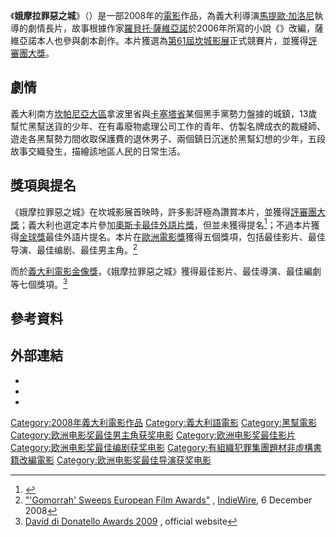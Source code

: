 {{Infobox film
| name           = 娥摩拉罪惡之城<br/>Gomorra
| image          = 
| caption        = 
| director       = [[馬提歐·加洛尼|馬提歐·加洛尼]]
| producer       = 
| writer         = 
| screenplay     = 馬提歐·加洛尼<br>[[羅貝托·薩維亞諾|羅貝托·薩維亞諾]]<br>Maurizio Braucci<br>Ugo Chiti<br>Gianni Di Gregorio<br>Massimo Gaudioso
| story          = 
| based on       = [[羅貝托·薩維亞諾|羅貝托·薩維亞諾]]《{{link-it|娥摩拉|Gomorra (romanzo)}}》
| starring       = 
| music          = 
| cinematography = Marco Onorato
| editing        = Marco Spoletini
| studio         = 
| distributor    = 
| released       = {{Film date|2008|5|16|義大利|2008|5|18|[[第61届戛纳电影节|坎城影展]]|2009|7|31|台灣|df=yes}}
| runtime        = 137分鐘
| country        = {{ITA}}
| language       = [[那不勒斯語|那不勒斯語]]<br>義大利語
| budget         = 
| gross          = 
}}

《'''娥摩拉罪惡之城'''》（{{lang-it|'''''Gomorra'''''}}）是一部2008年的[[電影|電影]]作品，為義大利導演[[馬提歐·加洛尼|馬提歐·加洛尼]]執導的劇情長片，故事根據作家[[羅貝托·薩維亞諾|羅貝托·薩維亞諾]]於2006年所寫的小說《{{link-it|娥摩拉|Gomorra (romanzo)}}》改編，薩維亞諾本人也參與劇本創作。本片獲選為[[第61届戛纳电影节|第61屆坎城影展]]正式競賽片，並獲得[[坎城影展評審團大獎|評審團大獎]]。

== 劇情 ==
義大利南方[[坎帕尼亞大區|坎帕尼亞大區]]拿波里省與[[卡塞塔省|卡塞塔省]]某個黑手黨勢力盤據的城鎮，13歲幫忙黑幫送貨的少年、在有毒廢物處理公司工作的青年、仿製名牌成衣的裁縫師、遊走各黑幫勢力間收取保護費的退休男子、兩個鎮日沉迷於黑幫幻想的少年，五段故事交織發生，描繪該地區人民的日常生活。

== 獎項與提名 ==
《娥摩拉罪惡之城》在坎城影展首映時，許多影評極為讚賞本片，並獲得[[坎城影展評審團大獎|評審團大獎]]；義大利也選定本片參加[[奧斯卡最佳外語片獎|奧斯卡最佳外語片獎]]，但並未獲得提名<ref>{{cite news | url=http://news.bbc.co.uk/1/hi/entertainment/7827949.stm | work=BBC News | title=Cannes winner misses out on Oscar | date=2009-01-14 | accessdate=2010-05-03 | archive-date=2009-01-25 | archive-url=https://web.archive.org/web/20090125104447/http://news.bbc.co.uk/1/hi/entertainment/7827949.stm | dead-url=no }}</ref>；不過本片獲得[[金球獎|金球獎]]最佳外語片提名。本片在[[歐洲電影獎|歐洲電影獎]]獲得五個獎項，包括最佳影片、最佳导演、最佳编剧、最佳男主角。<ref>[http://www.indiewire.com/article/awards_watch_08_gomorrah_sweeps_european_film_awards_hunger_so_long_also_ho "'Gomorrah' Sweeps European Film Awards"] {{Wayback|url=http://www.indiewire.com/article/awards_watch_08_gomorrah_sweeps_european_film_awards_hunger_so_long_also_ho |date=20160514005117 }}, [[IndieWire|IndieWire]], 6 December 2008</ref>

而於[[義大利電影金像獎|義大利電影金像獎]]，《娥摩拉罪惡之城》獲得最佳影片、最佳導演、最佳編劇等七個獎項。<ref>[http://www.daviddidonatello.it/english/cercafilmvincitori2.php?idfilm=3013&vinfilm=gomorra David di Donatello Awards 2009] {{Webarchive|url=https://archive.is/20140322093723/http://www.daviddidonatello.it/english/cercafilmvincitori2.php?idfilm=3013&vinfilm=gomorra |date=2014-03-22 }}, official website</ref>

== 參考資料 ==
{{reflist}}

==外部連結==
*{{IMDb title|0929425}}
* {{Rotten-tomatoes|gomorrah}}
* {{Allmovie title|449946}}

{{大衛獎最佳影片}}
{{坎城影展評審團大獎}}
{{歐洲電影獎最佳影片}}
{{DEFAULTSORT:Gomorra}}
[[Category:2008年義大利電影作品|Category:2008年義大利電影作品]]
[[Category:義大利語電影|Category:義大利語電影]]
[[Category:黑幫電影|Category:黑幫電影]]
[[Category:欧洲电影奖最佳男主角获奖电影|Category:欧洲电影奖最佳男主角获奖电影]]
[[Category:欧洲电影奖最佳影片|Category:欧洲电影奖最佳影片]]
[[Category:欧洲电影奖最佳编剧获奖电影|Category:欧洲电影奖最佳编剧获奖电影]]
[[Category:有組織犯罪集團題材非虛構書籍改編電影|Category:有組織犯罪集團題材非虛構書籍改編電影]]
[[Category:欧洲电影奖最佳导演获奖电影|Category:欧洲电影奖最佳导演获奖电影]]